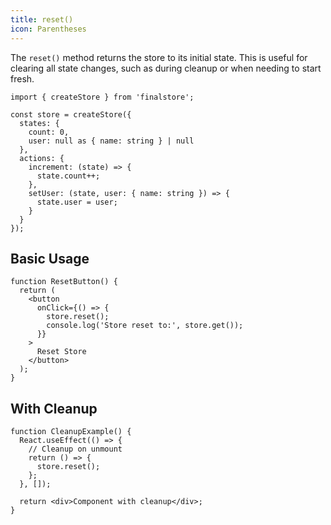 ```yaml
---
title: reset()
icon: Parentheses
---
```


The `reset()` method returns the store to its initial state. This is useful for clearing all state changes, such as during cleanup or when needing to start fresh.

```tsx
import { createStore } from 'finalstore';

const store = createStore({
  states: {
    count: 0,
    user: null as { name: string } | null
  },
  actions: {
    increment: (state) => {
      state.count++;
    },
    setUser: (state, user: { name: string }) => {
      state.user = user;
    }
  }
});
```

## Basic Usage

```tsx
function ResetButton() {
  return (
    <button
      onClick={() => {
        store.reset();
        console.log('Store reset to:', store.get());
      }}
    >
      Reset Store
    </button>
  );
}
```

## With Cleanup

```tsx
function CleanupExample() {
  React.useEffect(() => {
    // Cleanup on unmount
    return () => {
      store.reset();
    };
  }, []);

  return <div>Component with cleanup</div>;
}
```
